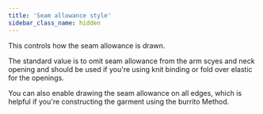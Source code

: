 ```yaml
---
title: 'Seam allowance style'
sidebar_class_name: hidden
---
```


This controls how the seam allowance is drawn.

The standard value is to omit seam allowance from the arm scyes and neck opening and should be used if you're using knit binding or fold over elastic for the openings.

You can also enable drawing the seam allowance on all edges, which is helpful if you're constructing the garment using the burrito Method.
